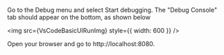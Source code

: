 
Go to the Debug menu and select Start debugging. The "Debug Console" tab should appear on the bottom, as shown below

<img src={VsCodeBasicUIRunImg} style={{ width: 600 }} />

Open your browser and go to http://localhost:8080.
